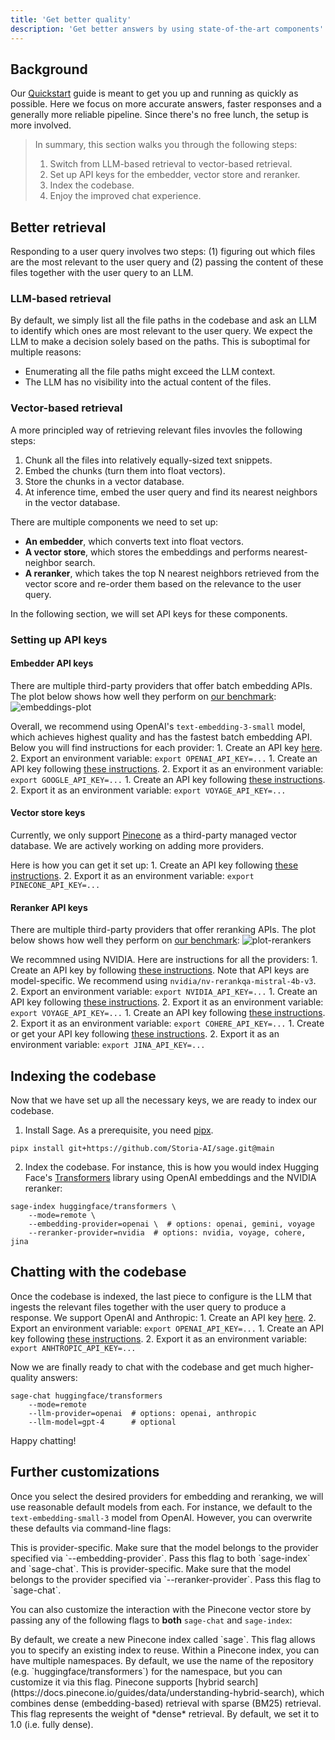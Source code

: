 ```yaml
---
title: 'Get better quality'
description: 'Get better answers by using state-of-the-art components'
---
```


## Background
Our [Quickstart](quickstart) guide is meant to get you up and running as quickly as possible. Here we focus on more accurate answers, faster responses and a generally more reliable pipeline. Since there's no free lunch, the setup is more involved.

> In summary, this section walks you through the following steps:
> 1. Switch from LLM-based retrieval to vector-based retrieval.
> 2. Set up API keys for the embedder, vector store and reranker.
> 3. Index the codebase.
> 4. Enjoy the improved chat experience.

## Better retrieval
Responding to a user query involves two steps: (1) figuring out which files are the most relevant to the user query and (2) passing the content of these files together with the user query to an LLM.

### LLM-based retrieval
By default, we simply list all the file paths in the codebase and ask an LLM to identify which ones are most relevant to the user query. We expect the LLM to make a decision solely based on the paths. This is suboptimal for multiple reasons:
- Enumerating all the file paths might exceed the LLM context.
- The LLM has no visibility into the actual content of the files.

### Vector-based retrieval
A more principled way of retrieving relevant files invovles the following steps:
1. Chunk all the files into relatively equally-sized text snippets.
2. Embed the chunks (turn them into float vectors).
3. Store the chunks in a vector database.
4. At inference time, embed the user query and find its nearest neighbors in the vector database.

There are multiple components we need to set up:
- **An embedder**, which converts text into float vectors.
- **A vector store**, which stores the embeddings and performs nearest-neighbor search.
- **A reranker**, which takes the top N nearest neighbors retrieved from the vector score and re-order them based on the relevance to the user query.

In the following section, we will set API keys for these components.

### Setting up API keys

#### Embedder API keys
There are multiple third-party providers that offer batch embedding APIs. The plot below shows how well they perform on [our benchmark](https://github.com/Storia-AI/sage/tree/main/benchmarks/retrieval):
![embeddings-plot](images/embeddings.png)

Overall, we recommend using OpenAI's `text-embedding-3-small` model, which achieves highest quality and has the fastest batch embedding API. Below you will find instructions for each provider:
<AccordionGroup>
    <Accordion title="OpenAI">
        1. Create an API key [here](https://platform.openai.com/api-keys).
        2. Export an environment variable:
        ```
        export OPENAI_API_KEY=...
        ```
    </Accordion>
    <Accordion title="Google Gemini">
        1. Create an API key following [these instructions](https://ai.google.dev/gemini-api/docs/api-key).
        2. Export it as an environment variable:
        ```
        export GOOGLE_API_KEY=...
        ```
    </Accordion>
    <Accordion title="Voyage">
        1. Create an API key following [these instructions](https://docs.voyageai.com/docs/api-key-and-installation).
        2. Export it as an environment variable:
        ```
        export VOYAGE_API_KEY=...
        ```
    </Accordion>
</AccordionGroup>

#### Vector store keys
Currently, we only support [Pinecone](https://pinecone.io) as a third-party managed vector database. We are actively working on adding more providers.

Here is how you can get it set up:
<AccordionGroup>
    <Accordion title="Pinecone">
    1. Create an API key following [these instructions](https://docs.pinecone.io/reference/api/authentication).
    2. Export it as an environment variable:
    ```
    export PINECONE_API_KEY=...
    ```
    </Accordion>
</AccordionGroup>

#### Reranker API keys
There are multiple third-party providers that offer reranking APIs.  The plot below shows how well they perform on [our benchmark](https://github.com/Storia-AI/sage/tree/main/benchmarks/retrieval):
![plot-rerankers](images/rerankers.png)

We recommned using NVIDIA. Here are instructions for all the providers:
<AccordionGroup>
    <Accordion title="NVIDIA">
        1. Create an API key by following [these instructions](https://docs.nvidia.com/nim/large-language-models/latest/getting-started.html#generate-an-api-key). Note that API keys are model-specific. We recommend using `nvidia/nv-rerankqa-mistral-4b-v3`.
        2. Export an environment variable:
        ```
        export NVIDIA_API_KEY=...
        ```
    </Accordion>
    <Accordion title="Voyage">
        1. Create an API key following [these instructions](https://docs.voyageai.com/docs/api-key-and-installation).
        2. Export it as an environment variable:
        ```
        export VOYAGE_API_KEY=...
        ```
    </Accordion>
    <Accordion title="Cohere">
        1. Create an API key following [these instructions](https://docs.cohere.com/v2/docs/rate-limits).
        2. Export it as an environment variable:
        ```
        export COHERE_API_KEY=...
        ```
    </Accordion>
    <Accordion title="Jina">
        1. Create or get your API key following [these instructions](https://jina.ai/embeddings/).
        2. Export it as an environment variable:
        ```
        export JINA_API_KEY=...
        ```
    </Accordion>
</AccordionGroup>


## Indexing the codebase
Now that we have set up all the necessary keys, we are ready to index our codebase.

1. Install Sage. As a prerequisite, you need [pipx](https://pipx.pypa.io/stable/installation/).
```
pipx install git+https://github.com/Storia-AI/sage.git@main
```

2. Index the codebase. For instance, this is how you would index Hugging Face's [Transformers](https://github.com/huggingface/transformers) library using OpenAI embeddings and the NVIDIA reranker:
```
sage-index huggingface/transformers \
    --mode=remote \
    --embedding-provider=openai \  # options: openai, gemini, voyage
    --reranker-provider=nvidia  # options: nvidia, voyage, cohere, jina
```

## Chatting with the codebase
Once the codebase is indexed, the last piece to configure is the LLM that ingests the relevant files together with the user query to produce a response. We support OpenAI and Anthropic:
<AccordionGroup>
    <Accordion title="OpenAI">
        1. Create an API key [here](https://platform.openai.com/api-keys).
        2. Export an environment variable:
        ```
        export OPENAI_API_KEY=...
        ```
    </Accordion>
    <Accordion title="Anthropic">
        1. Create an API key following [these instructions](https://docs.anthropic.com/en/api/getting-started#accessing-the-api).
        2. Export it as an environment variable:
        ```
        export ANHTROPIC_API_KEY=...
        ```
    </Accordion>
</AccordionGroup>

Now we are finally ready to chat with the codebase and get much higher-quality answers:
```
sage-chat huggingface/transformers
    --mode=remote
    --llm-provider=openai  # options: openai, anthropic
    --llm-model=gpt-4      # optional
```
Happy chatting!

## Further customizations
Once you select the desired providers for embedding and reranking, we will use reasonable default models from each. For instance, we default to the `text-embedding-small-3` model from OpenAI. However, you can overwrite these defaults via command-line flags:

<ResponseField name="--embedding-model" type="string">
This is provider-specific. Make sure that the model belongs to the provider specified via `--embedding-provider`. Pass this flag to both `sage-index` and `sage-chat`.
</ResponseField>

<ResponseField name="--reranker-model" type="string">
This is provider-specific. Make sure that the model belongs to the provider specified via `--reranker-provider`. Pass this flag to `sage-chat`.
</ResponseField>

You can also customize the interaction with the Pinecone vector store by passing any of the following flags to **both** `sage-chat` and `sage-index`:

<ResponseField name="--pinecone-index-name" type="string">
By default, we create a new Pinecone index called `sage`. This flag allows you to specify an existing index to reuse.
</ResponseField>

<ResponseField name="--index-namespace" type="string">
Within a Pinecone index, you can have multiple namespaces. By default, we use the name of the repository (e.g. `huggingface/transformers`) for the namespace, but you can customize it via this flag.
</ResponseField>

<ResponseField name="--retrieval-alpha" type="float">
Pinecone supports [hybrid search](https://docs.pinecone.io/guides/data/understanding-hybrid-search), which combines dense (embedding-based) retrieval with sparse (BM25) retrieval. This flag represents the weight of *dense* retrieval. By default, we set it to 1.0 (i.e. fully dense).
</ResponseField>
